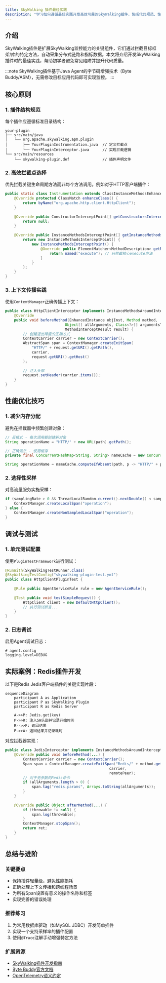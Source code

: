 ```yaml
---
title: SkyWalking 插件最佳实践
description: "学习如何遵循最佳实践开发高效可靠的SkyWalking插件，包括代码规范、性能优化和调试技巧。"
---
```


## 介绍

SkyWalking插件是扩展SkyWalking监控能力的关键组件，它们通过拦截目标框架/库的特定方法，自动采集分布式链路和指标数据。本文将介绍开发SkyWalking插件时的最佳实践，帮助初学者避免常见陷阱并提升代码质量。

:::note
SkyWalking插件基于Java Agent的字节码增强技术（Byte Buddy/ASM），无需修改目标应用代码即可实现监控。
:::

## 核心原则

### 1. 插件结构规范
每个插件应遵循标准目录结构：
```
your-plugin
├── src/main/java
│   └── org.apache.skywalking.apm.plugin
│       ├── YourPluginInstrumentation.java  // 定义拦截点
│       └── YourPluginInterceptor.java      // 实现拦截逻辑
└── src/main/resources
    └── skywalking-plugin.def               // 插件声明文件
```

### 2. 高效拦截点选择
优先拦截关键生命周期方法而非每个方法调用。例如对于HTTP客户端插件：

```java
public static class Instrumentation extends ClassInstanceMethodsEnhancePluginDefine {
    @Override protected ClassMatch enhanceClass() {
        return byName("org.apache.http.client.HttpClient"); 
    }
    
    @Override public ConstructorInterceptPoint[] getConstructorsInterceptPoints() {
        return null;
    }
    
    @Override public InstanceMethodsInterceptPoint[] getInstanceMethodsInterceptPoints() {
        return new InstanceMethodsInterceptPoint[] {
            new InstanceMethodsInterceptPoint() {
                @Override public ElementMatcher<MethodDescription> getMethodsMatcher() {
                    return named("execute"); // 只拦截核心execute方法
                }
            }
        };
    }
}
```

### 3. 上下文传播实践
使用`ContextManager`正确传播上下文：

```java
public class HttpClientInterceptor implements InstanceMethodsAroundInterceptor {
    @Override
    public void beforeMethod(EnhancedInstance objInst, Method method, 
                           Object[] allArguments, Class<?>[] argumentsTypes,
                           MethodInterceptResult result) {
        // 创建退出跨度的正确方式
        ContextCarrier carrier = new ContextCarrier();
        AbstractSpan span = ContextManager.createExitSpan(
            "HTTP/" + request.getURI().getPath(), 
            carrier,
            request.getURI().getHost()
        );
        
        // 注入头部
        request.setHeader(carrier.items());
    }
}
```

## 性能优化技巧

### 1. 减少内存分配
避免在拦截器中频繁创建对象：

```java
// 反模式 - 每次调用都创建新对象
String operationName = "HTTP/" + new URL(path).getPath();

// 正确做法 - 使用缓存
private final ConcurrentHashMap<String, String> nameCache = new ConcurrentHashMap<>();

String operationName = nameCache.computeIfAbsent(path, p -> "HTTP/" + p);
```

### 2. 选择性采样
对高流量服务实施采样：

```java
if (samplingRate > 0 && ThreadLocalRandom.current().nextDouble() < samplingRate) {
    ContextManager.createLocalSpan("operation");
} else {
    ContextManager.createNonSampledLocalSpan("operation");
}
```

## 调试与测试

### 1. 单元测试配置
使用`PluginTestFramework`进行测试：

```java
@RunWith(SkyWalkingTestRunner.class)
@SkyWalkingTestConfig("skywalking-plugin-test.yml")
public class HttpClientPluginTest {
    
    @Rule public AgentServiceRule rule = new AgentServiceRule();
    
    @Test public void testSimpleRequest() {
        HttpClient client = new DefaultHttpClient();
        // 执行测试断言...
    }
}
```

### 2. 日志调试
启用Agent调试日志：
```properties
# agent.config
logging.level=DEBUG
```

## 实际案例：Redis插件开发

以下是Redis Jedis客户端插件的关键实现片段：

```mermaid
sequenceDiagram
    participant A as Application
    participant P as SkyWalking Plugin
    participant R as Redis Server
    
    A->>P: Jedis.get(key)
    P->>R: 注入SW头部并记录开始时间
    R-->>P: 返回结果
    P->>A: 返回结果并记录耗时
```

对应拦截器实现：
```java
public class JedisInterceptor implements InstanceMethodsAroundInterceptor {
    @Override public void beforeMethod(...) {
        ContextCarrier carrier = new ContextCarrier();
        Span span = ContextManager.createExitSpan("Redis/" + method.getName(), 
                                               carrier, 
                                               remotePeer);
        // 对于无参数的Redis命令
        if (allArguments.length > 0) {
            span.tag("redis.params", Arrays.toString(allArguments));
        }
    }
    
    @Override public Object afterMethod(...) {
        if (throwable != null) {
            span.log(throwable);
        }
        ContextManager.stopSpan();
        return ret;
    }
}
```

## 总结与进阶

### 关键要点
- 保持插件轻量级，避免性能损耗
- 正确处理上下文传播和跨线程场景
- 为所有Span设置有意义的操作名称和标签
- 实现完善的错误处理

### 推荐练习
1. 为常用数据库驱动（如MySQL JDBC）开发简单插件
2. 实现一个支持采样率的插件配置
3. 使用`@Trace`注解手动增强特定方法

### 扩展资源
- [SkyWalking插件开发指南](https://skywalking.apache.org/docs/)
- [Byte Buddy官方文档](https://bytebuddy.net/)
- [OpenTelemetry语义约定](https://github.com/open-telemetry/semantic-conventions)